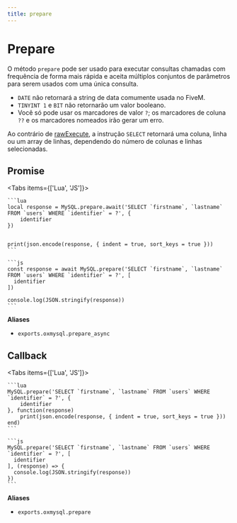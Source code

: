 ```yaml
---
title: prepare
---
```



# Prepare

O método `prepare` pode ser usado para executar consultas chamadas com frequência de forma mais rápida e aceita múltiplos conjuntos de parâmetros para serem usados com uma única consulta.

- `DATE` não retornará a string de data comumente usada no FiveM.
- `TINYINT 1` e `BIT` não retornarão um valor booleano.
- Você só pode usar os marcadores de valor `?`; os marcadores de coluna `??` e os marcadores nomeados irão gerar um erro.

Ao contrário de [rawExecute](./rawExecute), a instrução `SELECT` retornará uma coluna, linha ou um array de linhas, dependendo do número de colunas e linhas selecionadas.

## Promise

<Tabs items={['Lua', 'JS']}>
  <Tab>

    ```lua
    local response = MySQL.prepare.await('SELECT `firstname`, `lastname` FROM `users` WHERE `identifier` = ?', {
        identifier
    })


    print(json.encode(response, { indent = true, sort_keys = true }))
    ```

  </Tab>
  <Tab>

    ```js
    const response = await MySQL.prepare('SELECT `firstname`, `lastname` FROM `users` WHERE `identifier` = ?', [
      identifier
    ])

    console.log(JSON.stringify(response))
    ```

  </Tab>
</Tabs>

**Aliases**

- `exports.oxmysql.prepare_async`

## Callback

<Tabs items={['Lua', 'JS']}>
  <Tab>

    ```lua
    MySQL.prepare('SELECT `firstname`, `lastname` FROM `users` WHERE `identifier` = ?', {
        identifier
    }, function(response)
        print(json.encode(response, { indent = true, sort_keys = true }))
    end)
    ```

  </Tab>
  <Tab>

    ```js
    MySQL.prepare('SELECT `firstname`, `lastname` FROM `users` WHERE `identifier` = ?', [
      identifier
    ], (response) => {
      console.log(JSON.stringify(response))
    })
    ```

  </Tab>
</Tabs>

**Aliases**

- `exports.oxmysql.prepare`
